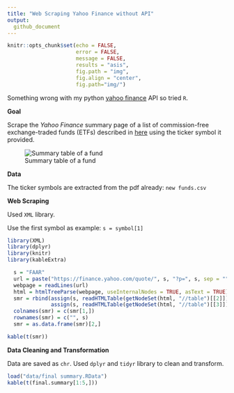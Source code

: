 ```yaml
---
title: "Web Scraping Yahoo Finance without API"
output: 
  github_document
---
```


```r
knitr::opts_chunk$set(echo = FALSE, 
                      error = FALSE, 
                      message = FALSE, 
                      results = "asis",
                      fig.path = "img",
                      fig.align = "center",
                      fig.path="img/")

```

Something wrong with my python [yahoo finance](https://pypi.python.org/pypi/yahoo-finance/1.1.4) API so tried `R`.

**Goal** 

Scrape the *Yahoo Finance* summary page of a list of commission-free exchange-traded funds (ETFs) described in [here](https://www.tdameritrade.com/retail-en_us/resources/pdf/TDA1000835.pdf) using the ticker symbol it provided.

![Summary table of a fund](img/summary.PNG)

**Data** 

The ticker symbols are extracted from the pdf already: `new funds.csv`

**Web Scraping** 

Used `XML` library.

Use the first symbol as example: `s = symbol[1]`

```r
library(XML)
library(dplyr)
library(knitr)
library(kableExtra)

  s = "FAAR"
  url = paste("https://finance.yahoo.com/quote/", s, "?p=", s, sep = "")
  webpage = readLines(url)
  html = htmlTreeParse(webpage, useInternalNodes = TRUE, asText = TRUE)
  smr = rbind(assign(s, readHTMLTable(getNodeSet(html, "//table")[[2]])), 
              assign(s, readHTMLTable(getNodeSet(html, "//table")[[3]]))) %>% t()
  colnames(smr) = c(smr[1,])
  rownames(smr) = c("", s)
  smr = as.data.frame(smr)[2,]

kable(t(smr))
```

**Data Cleaning and Transformation**

Data are saved as `chr`. Used `dplyr` and `tidyr` library to clean and transform.

```r
load("data/final summary.RData")
kable(t(final.summary[1:5,]))
```